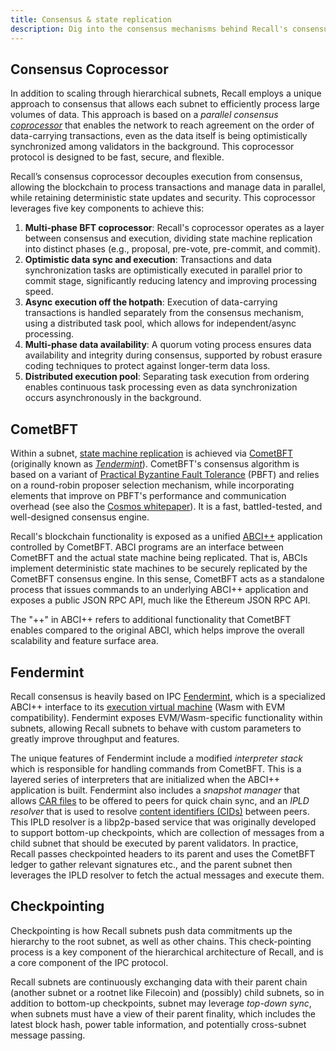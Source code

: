 ```yaml
---
title: Consensus & state replication
description: Dig into the consensus mechanisms behind Recall's consensus mechanisms.
---
```


## Consensus Coprocessor

In addition to scaling through hierarchical subnets, Recall employs a unique approach to consensus
that allows each subnet to efficiently process large volumes of data. This approach is based on a
_parallel consensus [coprocessor](https://vitalik.eth.limo/general/2024/09/02/gluecp.html)_ that
enables the network to reach agreement on the order of data-carrying transactions, even as the data
itself is being optimistically synchronized among validators in the background. This coprocessor
protocol is designed to be fast, secure, and flexible.

Recall’s consensus coprocessor decouples execution from consensus, allowing the blockchain to
process transactions and manage data in parallel, while retaining deterministic state updates and
security. This coprocessor leverages five key components to achieve this:

1. **Multi-phase BFT coprocessor**: Recall's coprocessor operates as a layer between consensus and
   execution, dividing state machine replication into distinct phases (e.g., proposal, pre-vote,
   pre-commit, and commit).
2. **Optimistic data sync and execution**: Transactions and data synchronization tasks are
   optimistically executed in parallel prior to commit stage, significantly reducing latency and
   improving processing speed.
3. **Async execution off the hotpath**: Execution of data-carrying transactions is handled
   separately from the consensus mechanism, using a distributed task pool, which allows for
   independent/async processing.
4. **Multi-phase data availability**: A quorum voting process ensures data availability and
   integrity during consensus, supported by robust erasure coding techniques to protect against
   longer-term data loss.
5. **Distributed execution pool**: Separating task execution from ordering enables continuous task
   processing even as data synchronization occurs asynchronously in the background.

## CometBFT

Within a subnet,
[state machine replication](https://en.wikipedia.org/wiki/State_machine_replication) is achieved via
[CometBFT](https://cometbft.com/) (originally known as
[_Tendermint_](https://atrium.lib.uoguelph.ca/items/5459099e-67aa-4a23-83ae-d3471d8d8336)).
CometBFT's consensus algorithm is based on a variant of
[Practical Byzantine Fault Tolerance](https://dl.acm.org/doi/abs/10.1145/571637.571640) (PBFT) and
relies on a round-robin proposer selection mechanism, while incorporating elements that improve on
PBFT's performance and communication overhead (see also the
[Cosmos whitepaper](https://cosmos.network/resources/whitepaper)). It is a fast, battled-tested, and
well-designed consensus engine.

Recall's blockchain functionality is exposed as a unified
[ABCI++](https://members.delphidigital.io/learn/abci) application controlled by CometBFT. ABCI
programs are an interface between CometBFT and the actual state machine being replicated. That is,
ABCIs implement deterministic state machines to be securely replicated by the CometBFT consensus
engine. In this sense, CometBFT acts as a standalone process that issues commands to an underlying
ABCI++ application and exposes a public JSON RPC API, much like the Ethereum JSON RPC API.

<Callout>
The "++" in ABCI++ refers to additional functionality that CometBFT enables compared to the original ABCI, which helps improve the overall scalability and feature surface area.

</Callout>

## Fendermint

Recall consensus is heavily based on IPC
[Fendermint](https://github.com/consensus-shipyard/ipc/tree/main/fendermint), which is a specialized
ABCI++ interface to its
[execution virtual machine](https://docs.filecoin.io/smart-contracts/fundamentals/the-fvm) (Wasm
with EVM compatibility). Fendermint exposes EVM/Wasm-specific functionality within subnets, allowing
Recall subnets to behave with custom parameters to greatly improve throughput and features.

The unique features of Fendermint include a modified _interpreter stack_ which is responsible for
handling commands from CometBFT. This is a layered series of interpreters that are initialized when
the ABCI++ application is built. Fendermint also includes a _snapshot manager_ that allows
[CAR files](https://ipld.io/specs/transport/car/) to be offered to peers for quick chain sync, and
an _IPLD resolver_ that is used to resolve
[content identifiers (CIDs)](https://docs.ipfs.tech/concepts/content-addressing/#) between peers.
This IPLD resolver is a libp2p-based service that was originally developed to support bottom-up
checkpoints, which are collection of messages from a child subnet that should be executed by parent
validators. In practice, Recall passes checkpointed headers to its parent and uses the CometBFT
ledger to gather relevant signatures etc., and the parent subnet then leverages the IPLD resolver to
fetch the actual messages and execute them.

## Checkpointing

Checkpointing is how Recall subnets push data commitments up the hierarchy to the root subnet, as
well as other chains. This check-pointing process is a key component of the hierarchical
architecture of Recall, and is a core component of the IPC protocol.

Recall subnets are continuously exchanging data with their parent chain (another subnet or a rootnet
like Filecoin) and (possibly) child subnets, so in addition to bottom-up checkpoints, subnet may
leverage _top-down sync_, when subnets must have a view of their parent finality, which includes the
latest block hash, power table information, and potentially cross-subnet message passing.
